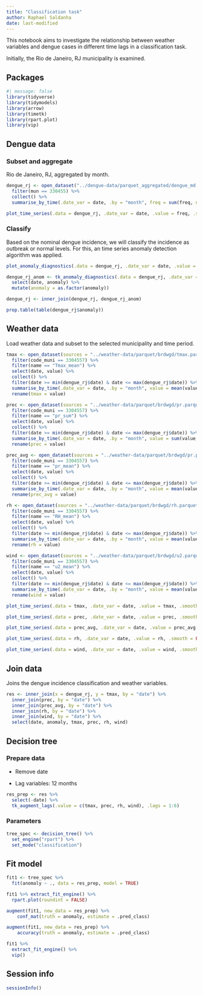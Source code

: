 ```yaml
---
title: "Classification task"
author: Raphael Saldanha
date: last-modified
---
```


This notebook aims to investigate the relationship between weather variables and dengue cases in different time lags in a classification task.

Initially, the Rio de Janeiro, RJ municipality is examined.

## Packages

```r
#| message: false
library(tidyverse)
library(tidymodels)
library(arrow)
library(timetk)
library(rpart.plot)
library(vip)
```

## Dengue data

### Subset and aggregate

Rio de Janeiro, RJ, aggregated by month.

```r
dengue_rj <- open_dataset("../dengue-data/parquet_aggregated/dengue_md.parquet") %>%
  filter(mun == 330455) %>%
  collect() %>%
  summarise_by_time(.date_var = date, .by = "month", freq = sum(freq, na.rm = TRUE))
```

```r
plot_time_series(.data = dengue_rj, .date_var = date, .value = freq, .smooth = FALSE, .title = "Dengue, absolute number of cases")
```

### Classify

Based on the nominal dengue incidence, we will classify the incidence as outbreak or normal levels. For this, an time series anomaly detection algorithm was applied.

```r
plot_anomaly_diagnostics(.data = dengue_rj, .date_var = date, .value = freq, .alpha = 0.10, .max_anomalies = 1, .legend_show = FALSE)
```

```r
dengue_rj_anom <- tk_anomaly_diagnostics(.data = dengue_rj, .date_var = date, .value = freq, .alpha = 0.10, .max_anomalies = 1) %>%
  select(date, anomaly) %>%
  mutate(anomaly = as.factor(anomaly))
```

```r
dengue_rj <- inner_join(dengue_rj, dengue_rj_anom) 
```

```r
prop.table(table(dengue_rj$anomaly))
```

## Weather data

Load weather data and subset to the selected municipality and time period.

```r
tmax <- open_dataset(sources = "../weather-data/parquet/brdwgd/tmax.parquet") %>%
  filter(code_muni == 3304557) %>%
  filter(name == "Tmax_mean") %>%
  select(date, value) %>%
  collect() %>%
  filter(date >= min(dengue_rj$date) & date <= max(dengue_rj$date)) %>%
  summarise_by_time(.date_var = date, .by = "month", value = mean(value, na.rm = TRUE)) %>%
  rename(tmax = value)

prec <- open_dataset(sources = "../weather-data/parquet/brdwgd/pr.parquet") %>%
  filter(code_muni == 3304557) %>%
  filter(name == "pr_sum") %>%
  select(date, value) %>%
  collect() %>%
  filter(date >= min(dengue_rj$date) & date <= max(dengue_rj$date)) %>%
  summarise_by_time(.date_var = date, .by = "month", value = sum(value, na.rm = TRUE)) %>%
  rename(prec = value)

prec_avg <- open_dataset(sources = "../weather-data/parquet/brdwgd/pr.parquet") %>%
  filter(code_muni == 3304557) %>%
  filter(name == "pr_mean") %>%
  select(date, value) %>%
  collect() %>%
  filter(date >= min(dengue_rj$date) & date <= max(dengue_rj$date)) %>%
  summarise_by_time(.date_var = date, .by = "month", value = mean(value, na.rm = TRUE)) %>%
  rename(prec_avg = value)

rh <- open_dataset(sources = "../weather-data/parquet/brdwgd/rh.parquet") %>%
  filter(code_muni == 3304557) %>%
  filter(name == "RH_mean") %>%
  select(date, value) %>%
  collect() %>%
  filter(date >= min(dengue_rj$date) & date <= max(dengue_rj$date)) %>%
  summarise_by_time(.date_var = date, .by = "month", value = mean(value, na.rm = TRUE)) %>%
  rename(rh = value)

wind <- open_dataset(sources = "../weather-data/parquet/brdwgd/u2.parquet") %>%
  filter(code_muni == 3304557) %>%
  filter(name == "u2_mean") %>%
  select(date, value) %>%
  collect() %>%
  filter(date >= min(dengue_rj$date) & date <= max(dengue_rj$date)) %>%
  summarise_by_time(.date_var = date, .by = "month", value = mean(value, na.rm = TRUE)) %>%
  rename(wind = value)
```

```r
plot_time_series(.data = tmax, .date_var = date, .value = tmax, .smooth = FALSE, .title = "Max temp, average")
```

```r
plot_time_series(.data = prec, .date_var = date, .value = prec, .smooth = FALSE, .title = "Precipitation, sum")
```

```r
plot_time_series(.data = prec_avg, .date_var = date, .value = prec_avg, .smooth = FALSE, .title = "Precipitation, average")
```

```r
plot_time_series(.data = rh, .date_var = date, .value = rh, .smooth = FALSE, .title = "Relative humidity, average")
```

```r
plot_time_series(.data = wind, .date_var = date, .value = wind, .smooth = FALSE, .title = "Wind, average")
```

## Join data

Joins the dengue incidence classification and weather variables.

```r
res <- inner_join(x = dengue_rj, y = tmax, by = "date") %>%
  inner_join(prec, by = "date") %>%
  inner_join(prec_avg, by = "date") %>%
  inner_join(rh, by = "date") %>%
  inner_join(wind, by = "date") %>%
  select(date, anomaly, tmax, prec, rh, wind)
```

## Decision tree

### Prepare data

-   Remove date

-   Lag variables: 12 months

```r
res_prep <- res %>%
  select(-date) %>%
  tk_augment_lags(.value = c(tmax, prec, rh, wind), .lags = 1:6)
```

### Parameters

```r
tree_spec <- decision_tree() %>%
  set_engine("rpart") %>%
  set_mode("classification")
```

## Fit model

```r
fit1 <- tree_spec %>%
  fit(anomaly ~ ., data = res_prep, model = TRUE)
```

```r
fit1 %>% extract_fit_engine() %>%
  rpart.plot(roundint = FALSE)
```

```r
augment(fit1, new_data = res_prep) %>%
    conf_mat(truth = anomaly, estimate = .pred_class)
```

```r
augment(fit1, new_data = res_prep) %>%
    accuracy(truth = anomaly, estimate = .pred_class)
```

```r
fit1 %>% 
  extract_fit_engine() %>% 
  vip()
```

## Session info

```r
sessionInfo()
```
